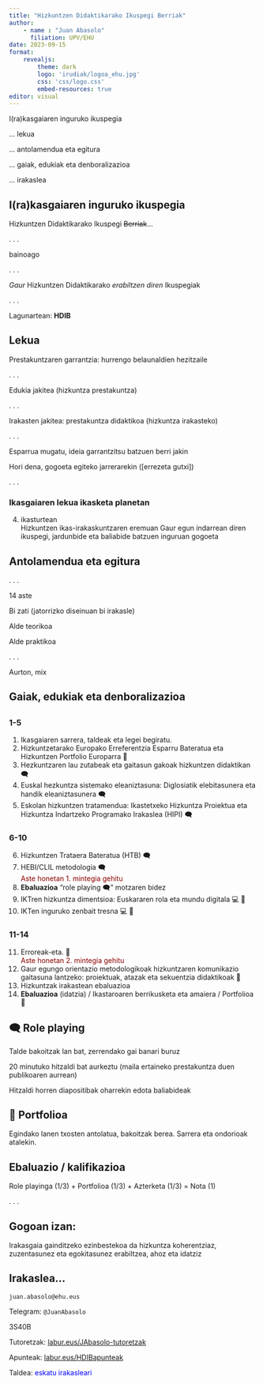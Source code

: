 ```yaml
---
title: "Hizkuntzen Didaktikarako Ikuspegi Berriak"
author: 
    - name : "Juan Abasolo"
      filiation: UPV/EHU
date: 2023-09-15
format: 
    revealjs:
        theme: dark
        logo: 'irudiak/logoa_ehu.jpg'
        css: 'css/logo.css'
        embed-resources: true
editor: visual
---
```


I(ra)kasgaiaren inguruko ikuspegia

... lekua

... antolamendua eta egitura

... gaiak, edukiak eta denboralizazioa

... irakaslea

## I(ra)kasgaiaren inguruko ikuspegia

Hizkuntzen Didaktikarako Ikuspegi ~~Berriak~~...

. . .

bainoago

. . .

*Gaur* Hizkuntzen Didaktikarako *erabiltzen diren* Ikuspegiak

. . .

Lagunartean: **HDIB**

## Lekua

Prestakuntzaren garrantzia: hurrengo belaunaldien hezitzaile

. . .

Edukia jakitea (hizkuntza prestakuntza)

. . .

Irakasten jakitea: prestakuntza didaktikoa (hizkuntza irakasteko)

. . .

Esparrua mugatu, ideia garrantzitsu batzuen berri jakin

Hori dena, gogoeta egiteko jarrerarekin (\[errezeta gutxi\])

. . .

### Ikasgaiaren lekua ikasketa planetan

4.  ikasturtean\
    Hizkuntzen ikas-irakaskuntzaren eremuan Gaur egun indarrean diren ikuspegi, jardunbide eta baliabide batzuen inguruan gogoeta

## Antolamendua eta egitura

. . .

14 aste

Bi zati (jatorrizko diseinuan bi irakasle)

Alde teorikoa

Alde praktikoa

. . .

Aurton, mix

## Gaiak, edukiak eta denboralizazioa

## 

::: panel-tabset
### 1-5

1.  Ikasgaiaren sarrera, taldeak eta legei begiratu.
2.  Hizkuntzetarako Europako Erreferentzia Esparru Bateratua eta Hizkuntzen Portfolio Europarra 📔
3.  Hezkuntzaren lau zutabeak eta gaitasun gakoak hizkuntzen didaktikan 🗨️
4.  Euskal hezkuntza sistemako eleaniztasuna: Diglosiatik elebitasunera eta handik eleaniztasunera 🗨️
5.  Eskolan hizkuntzen tratamendua: Ikastetxeko Hizkuntza Proiektua eta Hizkuntza Indartzeko Programako Irakaslea (HIPI) 🗨️

### 6-10

6.  Hizkuntzen Trataera Bateratua (HTB) 🗨️
7.  HEBI/CLIL metodologia 🗨️\
    [Aste honetan 1. mintegia gehitu]{style="color: darkred"}
8.  **Ebaluazioa** "role playing 🗨️" motzaren bidez
9.  IKTren hizkuntza dimentsioa: Euskararen rola eta mundu digitala 💻 📔
10. IKTen inguruko zenbait tresna 💻 📔

### 11-14

11. Erroreak-eta. 📔\
    [Aste honetan 2. mintegia gehitu]{style="color: darkred"}
12. Gaur egungo orientazio metodologikoak hizkuntzaren komunikazio gaitasuna lantzeko: proiektuak, atazak eta sekuentzia didaktikoak 📔
13. Hizkuntzak irakastean ebaluazioa
14. **Ebaluazioa** (idatzia) / Ikastaroaren berrikusketa eta amaiera / Portfolioa 📔
:::

## 🗨️ Role playing

Talde bakoitzak lan bat, zerrendako gai banari buruz

20 minutuko hitzaldi bat aurkeztu (maila ertaineko prestakuntza duen publikoaren aurrean)

Hitzaldi horren diapositibak oharrekin edota baliabideak

## 📔 Portfolioa

Egindako lanen txosten antolatua, bakoitzak berea. Sarrera eta ondorioak atalekin.

## Ebaluazio / kalifikazioa

Role playinga (1/3) + Portfolioa (1/3) + Azterketa (1/3) = Nota (1)

. . .

::: {.callout-important collapse="false" appearance="default" icon="true"}
## Gogoan izan:

Irakasgaia gainditzeko ezinbestekoa da hizkuntza koherentziaz, zuzentasunez eta egokitasunez erabiltzea, ahoz eta idatziz
:::

## Irakaslea...

`juan.abasolo@ehu.eus`

Telegram: `@JuanAbasolo`

3S40B

Tutoretzak: [labur.eus/JAbasolo-tutoretzak](http://labur.eus/JAbasolo-tutoretzak)

Apunteak: [labur.eus/HDIBapunteak](https://labur.eus/HDIBapunteak)

Taldea: [eskatu irakasleari]{style="color:blue"}
